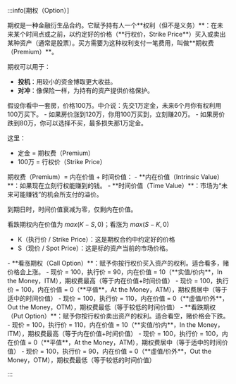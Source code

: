 
:::info[期权（Option）]

<Tabs>
<TabItem value="a" label="基本定义">
期权是一种金融衍生品合约。它赋予持有人一个**权利（但不是义务）**：在未来某个时间点或之前，以约定好的价格（**行权价，Strike Price**）买入或卖出某种资产（通常是股票）。买方需要为这种权利支付一笔费用，叫做**期权费（Premium）**。

期权可以用于：
- **投机**：用较小的资金博取更大收益。
- **对冲**：像保险一样，为持有的资产提供价格保护。
</TabItem>
<TabItem value="c" label="生活类比：房产定金">
假设你看中一套房，价格100万。中介说：先交1万定金，未来6个月你有权利用100万买下。
- 如果房价涨到120万，你用100万买到，立刻赚20万。
- 如果房价跌到80万，你可以选择不买，最多损失那1万定金。

这里：
- 定金 = 期权费（Premium）
- 100万 = 行权价（Strike Price）
</TabItem>
<TabItem value="d" label="期权费的构成">
期权费（Premium）= 内在价值 + 时间价值：
- **内在价值（Intrinsic Value）**：如果现在立刻行权能赚到的钱。
- **时间价值（Time Value）**：市场为“未来可能赚钱”的机会所支付的溢价。

到期日时，时间价值衰减为零，仅剩内在价值。

看跌期权内在价值为 $max⁡(K−S, 0)$；看涨为 $max⁡(S−K, 0)$
- K（执行价 / Strike Price）：这是期权合约中约定好的价格
- S（现价 / Spot Price）：这是标的资产当前的市场价格。
</TabItem>
<TabItem value="b" label="看涨或看跌">
- **看涨期权（Call Option）**：赋予你按行权价买入资产的权利。适合看多，赌价格会上涨。
  - 现价 = 100，执行价 = 90，内在价值 = 10（**实值/价内**，In the Money，ITM），期权费最高（等于内在价值+时间价值）
  - 现价 = 100，执行价 = 100，内在价值 = 0（**平值**，At the Money，ATM），期权费居中（等于适中的时间价值）
  - 现价 = 100，执行价 = 110，内在价值 = 0（**虚值/价外**，Out the Money，OTM），期权费最低（等于较低的时间价值）
- **看跌期权（Put Option）**：赋予你按行权价卖出资产的权利。适合看空，赌价格会下跌。
  - 现价 = 100，执行价 = 110，内在价值 = 10（**实值/价内**，In the Money，ITM），期权费最高（等于内在价值+时间价值）
  - 现价 = 100，执行价 = 100，内在价值 = 0（**平值**，At the Money，ATM），期权费居中（等于适中的时间价值）
  - 现价 = 100，执行价 = 90，内在价值 = 0（**虚值/价外**，Out the Money，OTM），期权费最低（等于较低的时间价值）
</TabItem>
</Tabs>

:::

